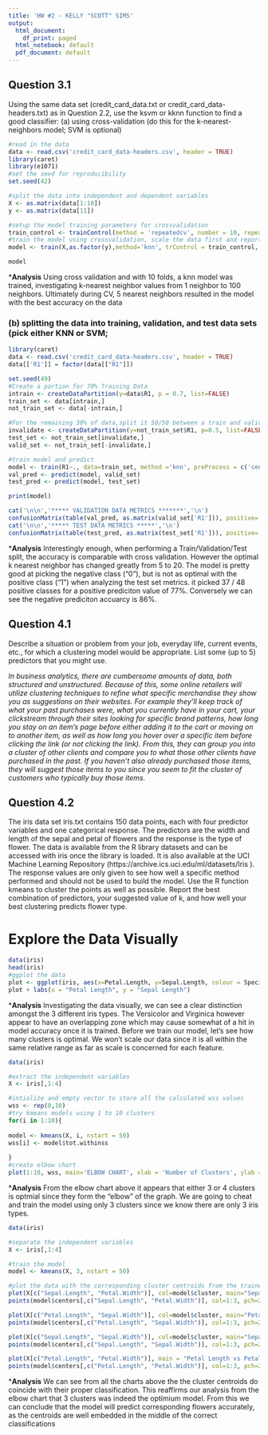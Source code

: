 ```yaml
---
title: 'HW #2 - KELLY "SCOTT" SIMS'
output:
  html_document:
    df_print: paged
  html_notebook: default
  pdf_document: default
---
```



**Question 3.1**
---------------------
Using the same data set (credit_card_data.txt or credit_card_data-headers.txt) as
in Question 2.2, use the ksvm or kknn function to find a good classifier:
(a) using cross-validation (do this for the k-nearest-neighbors model; SVM is optional)
```r
#read in the data
data <- read.csv('credit_card_data-headers.csv', header = TRUE)
library(caret)
library(e1071)
#set the seed for reproducibility
set.seed(42)

#split the data into independent and dependent variables
X <- as.matrix(data[1:10])
y <- as.matrix(data[11])

#setup the model training parameters for crossvalidation
train_control <- trainControl(method = 'repeatedcv', number = 10, repeats =3)
#train the model using crossvalidation, scale the data first and report on the accuracy of each metric k
model <- train(X,as.factor(y),method='knn', trControl = train_control, metric = 'Accuracy', tuneGrid = expand.grid(k = 1:100), preProcess = c("center","scale"), tuneLength = 10)

model
```

***Analysis**
Using cross validation and with 10 folds, a knn model was trained, investigating k-nearest neighbor values from 1 neighbor to 100 neighbors. Ultimately during CV, 5 nearest neighbors resulted in the model with the best accuracy on the data



### (b) splitting the data into training, validation, and test data sets (pick either KNN or SVM;
```r
library(caret)
data <- read.csv('credit_card_data-headers.csv', header = TRUE)
data[['R1']] = factor(data[["R1"]])

set.seed(49)
#Create a partion for 70% Training Data
intrain <- createDataPartition(y=data$R1, p = 0.7, list=FALSE)
train_set <- data[intrain,]
not_train_set <- data[-intrain,]

#For the remaining 30% of data,split it 50/50 between a train and validation set
invalidate <- createDataPartition(y=not_train_set$R1, p=0.5, list=FALSE)
test_set <- not_train_set[invalidate,]
valid_set <- not_train_set[-invalidate,]

#train model and predict
model <- train(R1~., data=train_set, method ='knn', preProcess = c('center','scale'), tuneGrid = expand.grid(k = 1:100))
val_pred <- predict(model, valid_set)
test_pred <- predict(model, test_set)

print(model)

cat('\n\n','***** VALIDATION DATA METRICS *******','\n')
confusionMatrix(table(val_pred, as.matrix(valid_set['R1'])), positive='1')
cat('\n\n','***** TEST DATA METRICS *****','\n')
confusionMatrix(table(test_pred, as.matrix(test_set['R1'])), positive='1')
```

***Analysis**
Interestingly enough, when performing a Train/Validation/Test split, the accuracy is comparable with cross validation. However the optimal k nearest neighbor has changed greatly from 5 to 20. The model is pretty good at picking the negative class ("0"), but is not as optimal with the positive class ("1") when analyzing the test set metrics. it picked 37 / 48 positive classes for a positive prediciton value of 77%. Conversely we can see the negative prediciton accuarcy is 86%.


**Question 4.1**
---------------
Describe a situation or problem from your job, everyday life, current events, etc., for which a clustering
model would be appropriate. List some (up to 5) predictors that you might use.


*In business analytics, there are cumbersome amounts of data, both structured and unstructured. Because of this, some online retailers will utilize clustering techniques to refine what specific merchandise they show you as suggestions on their websites. For example they'll keep track of what your past purchases were, what you currently have in your cart, your clickstream through their sites looking for specific brand patterns, how long you stay on an item's page before either adding it to the cart or moving on to another item, as well as how long you hover over a specific item before clicking the link (or not clicking the link). From this, they can group you into a cluster of other clients and compare you to what those other clients have purchased in the past. If you haven't also already purchased those items, they will suggest those items to you since you seem to fit the cluster of customers who typically buy those items.*

**Question 4.2**
------------------------
The iris data set iris.txt contains 150 data points, each with four predictor variables and one
categorical response. The predictors are the width and length of the sepal and petal of flowers and the
response is the type of flower. The data is available from the R library datasets and can be accessed with
iris once the library is loaded. It is also available at the UCI Machine Learning Repository
(https://archive.ics.uci.edu/ml/datasets/Iris ). The response values are only given to see how well a
specific method performed and should not be used to build the model.
Use the R function kmeans to cluster the points as well as possible. Report the best combination of
predictors, your suggested value of k, and how well your best clustering predicts flower type.


# Explore the Data Visually
```r
data(iris)
head(iris)
#ggplot the data
plot <- ggplot(iris, aes(x=Petal.Length, y=Sepal.Length, colour = Species)) + geom_point() + ggtitle('Iris Data')
plot + labs(x = "Petal Length", y = "Sepal Length")
```

***Analysis**
Investigating the data visually, we can see a clear distinction amongst the 3 different iris types. The Versicolor and Virginica however appear to have an overlapping zone which may cause somewhat of a hit in model accuracy once it is trained. Before we train our model, let's see how many clusters is optimal. We won't scale our data since it is all within the same relative range as far as scale is concerned for each feature.

```r
data(iris)

#extract the independent variables
X <- iris[,1:4]

#intialize and empty vector to store all the calculated wss values
wss <- rep(0,10)
#try kmeans models using 1 to 10 clusters
for(i in 1:10){
  
model <- kmeans(X, i, nstart = 50)
wss[i] <- model$tot.withinss
  
}
#create elbow chart
plot(1:10, wss, main='ELBOW CHART', xlab = 'Number of Clusters', ylab = 'Within Sum of Squares (SS)')
```


***Analysis**
From the elbow chart above it appears that either 3 or 4 clusters is optmial since they form the "elbow" of the graph. We are going to cheat and train the model using only 3 clusters since we know there are only 3 iris types.

```r
data(iris)

#separate the independent variables
X <- iris[,1:4]

#train the model
model <- kmeans(X, 3, nstart = 50)

#plot the data with the corresponding cluster centroids from the trained model
plot(X[c("Sepal.Length", "Petal.Width")], col=model$cluster, main="Sepal Length vs. Petal Width", xlab = "Sepal Length", ylab = "Petal Width")
points(model$centers[,c("Sepal.Length", "Petal.Width")], col=1:3, pch=23, cex=3)

plot(X[c("Petal.Length", "Sepal.Width")], col=model$cluster, main="Petal Length vs Sepal Width", xlab = "Petal Length", ylab = "Sepal Width")
points(model$centers[,c("Petal.Length", "Sepal.Width")], col=1:3, pch=23, cex=3)

plot(X[c("Sepal.Length", "Sepal.Width")], col=model$cluster, main="Sepal Length vs Sepal Width", xlab = "Sepal Length", ylab = "Sepal Width")
points(model$centers[,c("Sepal.Length", "Sepal.Width")], col=1:3, pch=23, cex=3)

plot(X[c("Petal.Length", "Petal.Width")], main = "Petal Length vs Petal Width", col=model$cluster, xlab = "Petal Length", ylab = "Petal Width")
points(model$centers[,c("Petal.Length", "Petal.Width")], col=1:3, pch=23, cex=3)

```

***Analysis**
We can see from all the charts above the the cluster centroids do coincide with their proper classification. This reaffirms our analysis from the elbow chart that 3 clusters was indeed the optimium model. From this we can conclude that the model will predict corresponding flowers accurately, as the centroids are well embedded in the middle of the correct classifications
